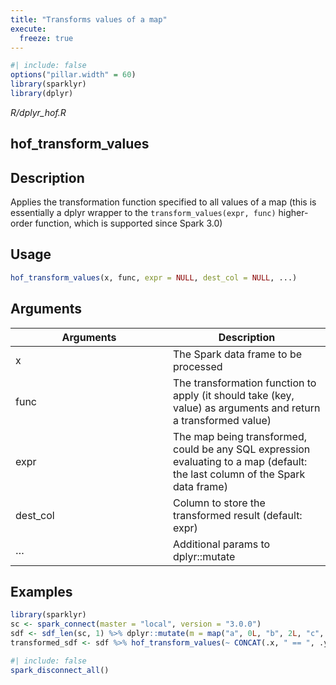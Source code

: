 ```yaml
---
title: "Transforms values of a map"
execute:
  freeze: true
---
```


```r
#| include: false
options("pillar.width" = 60)
library(sparklyr) 
library(dplyr)
```

*R/dplyr_hof.R*

## hof_transform_values

## Description
Applies the transformation function specified to all values of a map (this is essentially a dplyr wrapper to the `transform_values(expr, func)` higher- order function, which is supported since Spark 3.0) 


## Usage
```r
hof_transform_values(x, func, expr = NULL, dest_col = NULL, ...) 
```

## Arguments
|Arguments|Description|
|---|---|
| x | The Spark data frame to be processed |
| func | The transformation function to apply (it should take (key, value) as arguments and return a transformed value) |
| expr | The map being transformed, could be any SQL expression evaluating to a map (default: the last column of the Spark data frame) |
| dest_col | Column to store the transformed result (default: expr) |
| ... | Additional params to dplyr::mutate |





## Examples
```r
library(sparklyr) 
sc <- spark_connect(master = "local", version = "3.0.0") 
sdf <- sdf_len(sc, 1) %>% dplyr::mutate(m = map("a", 0L, "b", 2L, "c", -1L)) 
transformed_sdf <- sdf %>% hof_transform_values(~ CONCAT(.x, " == ", .y)) 
```



```r
#| include: false
spark_disconnect_all()
```
